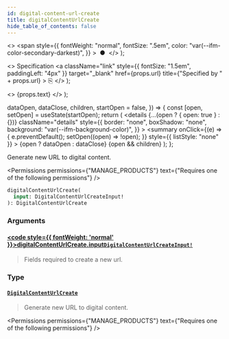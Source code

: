 ```yaml
---
id: digital-content-url-create
title: digitalContentUrlCreate
hide_table_of_contents: false
---
```


  <>
    <span
      style={{
        fontWeight: "normal",
        fontSize: ".5em",
        color: "var(--ifm-color-secondary-darkest)",
      }}
    >
      &nbsp;●&nbsp;
    </span>
  </>
);

  <>
    Specification
    <a
      className="link"
      style={{ fontSize: "1.5em", paddingLeft: "4px" }}
      target="\_blank"
      href={props.url}
      title={"Specified by " + props.url}
    >
      ⎘
    </a>
  </>
);

  <>
    <span className={props.class}>{props.text}</span>
  </>
);


  dataOpen,
  dataClose,
  children,
  startOpen = false,
}) => {
  const [open, setOpen] = useState(startOpen);
  return (
    <details
      {...(open ? { open: true } : {})}
      className="details"
      style={{
        border: "none",
        boxShadow: "none",
        background: "var(--ifm-background-color)",
      }}
    >
      <summary
        onClick={(e) => {
          e.preventDefault();
          setOpen((open) => !open);
        }}
        style={{ listStyle: "none" }}
      >
        {open ? dataOpen : dataClose}
      </summary>
      {open && children}
    </details>
  );
};

Generate new URL to digital content.

<Permissions
  permissions={"MANAGE_PRODUCTS"}
  text={"Requires one of the following permissions"}
/>

```graphql
digitalContentUrlCreate(
  input: DigitalContentUrlCreateInput!
): DigitalContentUrlCreate
```

### Arguments

#### [<code style={{ fontWeight: 'normal' }}>digitalContentUrlCreate.<b>input</b></code>](#)<Bullet />[`DigitalContentUrlCreateInput!`](../../../api-reference/products/inputs/digital-content-url-create-input) <Badge class="badge badge--secondary" text="non-null"/> <Badge class="badge badge--secondary" text="input"/>

> Fields required to create a new url.

### Type

#### [`DigitalContentUrlCreate`](../../../api-reference/products/objects/digital-content-url-create) <Badge class="badge badge--secondary" text="object"/>

> Generate new URL to digital content.

<Permissions
  permissions={"MANAGE_PRODUCTS"}
  text={"Requires one of the following permissions"}
/>

